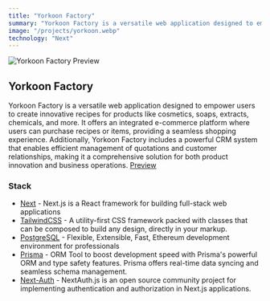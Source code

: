 ```yaml
---
title: "Yorkoon Factory"
summary: "Yorkoon Factory is a versatile web application designed to empower users to create innovative recipes for products like cosmetics, soaps, extracts, chemicals, and more. It offers an integrated e-commerce platform where users can purchase recipes or items, providing a seamless shopping experience. Additionally, Yorkoon Factory includes a powerful CRM system that enables efficient management of quotations and customer relationships, making it a comprehensive solution for both product innovation and business operations."
image: "/projects/yorkoon.webp"
technology: "Next"
---
```


![Yorkoon Factory Preview](/projects/yorkoon.webp)

## Yorkoon Factory

Yorkoon Factory is a versatile web application designed to empower users to create innovative recipes for products like cosmetics, soaps, extracts, chemicals, and more. It offers an integrated e-commerce platform where users can purchase recipes or items, providing a seamless shopping experience. Additionally, Yorkoon Factory includes a powerful CRM system that enables efficient management of quotations and customer relationships, making it a comprehensive solution for both product innovation and business operations.
[Preview](https://yorkoon-factory.vercel.app/)

### Stack

- [Next](https://nextjs.org/) - Next.js is a React framework for building full-stack web applications
- [TailwindCSS](https://tailwindcss.com/) - A utility-first CSS framework packed with classes that can be composed to build any design, directly in your markup.
- [PostgreSQL](https://hardhat.org) - Flexible, Extensible, Fast, Ethereum development environment for professionals
- [Prisma](https://www.prisma.io/) - ORM Tool to boost development speed with Prisma's powerful ORM and type safety features. Prisma offers real-time data syncing and seamless schema management.
- [Next-Auth](https://next-auth.js.org/) - NextAuth.js is an open source community project for implementing authentication and authorization in Next.js applications.

